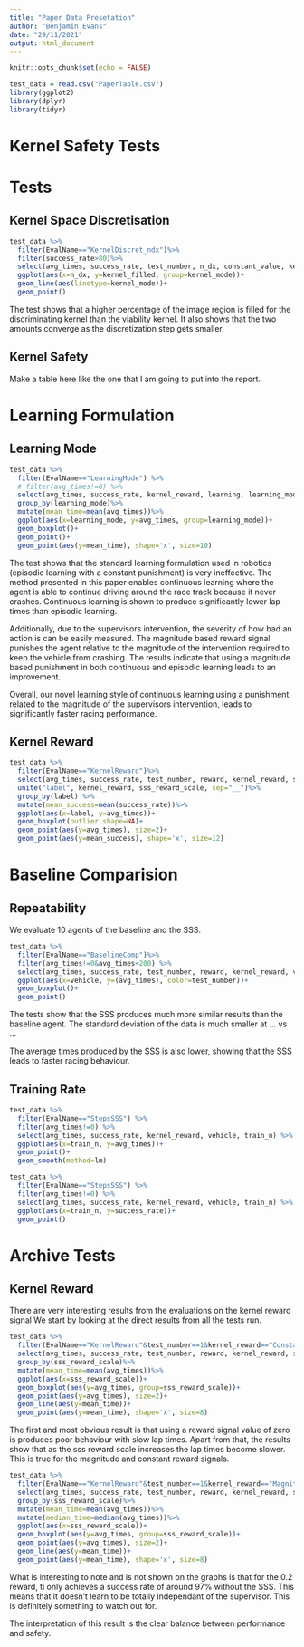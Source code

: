 ```yaml
---
title: "Paper Data Presetation"
author: "Benjamin Evans"
date: "29/11/2021"
output: html_document
---
```


```r
knitr::opts_chunk$set(echo = FALSE)

test_data = read.csv("PaperTable.csv")
library(ggplot2)
library(dplyr)
library(tidyr)

```

# Kernel Safety Tests


# Tests


## Kernel Space Discretisation

```r
test_data %>%
  filter(EvalName=="KernelDiscret_ndx")%>%
  filter(success_rate>80)%>%
  select(avg_times, success_rate, test_number, n_dx, constant_value, kernel_mode, kernel_filled)%>%
  ggplot(aes(x=n_dx, y=kernel_filled, group=kernel_mode))+
  geom_line(aes(linetype=kernel_mode))+
  geom_point()

```

The test shows that a higher percentage of the image region is filled for the discriminating kernel than the viability kernel.
It also shows that the two amounts converge as the discretization step gets smaller.

<!-- ## Kernel Time Discretization -->

## Kernel Safety

Make a table here like the one that I am going to put into the report.

# Learning Formulation

## Learning Mode

```r
test_data %>%
  filter(EvalName=="LearningMode") %>%
  # filter(avg_times!=0) %>%
  select(avg_times, success_rate, kernel_reward, learning, learning_mode, train_n) %>%
  group_by(learning_mode)%>%
  mutate(mean_time=mean(avg_times))%>%
  ggplot(aes(x=learning_mode, y=avg_times, group=learning_mode))+
  geom_boxplot()+
  geom_point()+
  geom_point(aes(y=mean_time), shape='x', size=10)

```

The test shows that the standard learning formulation used in robotics (episodic learning with a constant punishment) is very ineffective.
The method presented in this paper enables continuous learning where the agent is able to continue driving around the race track because it never crashes.
Continuous learning is shown to produce significantly lower lap times than episodic learning.

Additionally, due to the supervisors intervention, the severity of how bad an action is can be easily measured.
The magnitude based reward signal punishes the agent relative to the magnitude of the intervention required to keep the vehicle from crashing.
The results indicate that using a magnitude based punishment in both continuous and episodic learning leads to an improvement.

Overall, our novel learning style of continuous learning using a punishment related to the magnitude of the supervisors intervention, leads to significantly faster racing performance.

## Kernel Reward

```r
test_data %>%
  filter(EvalName=="KernelReward")%>%
  select(avg_times, success_rate, test_number, reward, kernel_reward, sss_reward_scale, test_number) %>%
  unite("label", kernel_reward, sss_reward_scale, sep="__")%>%
  group_by(label) %>%
  mutate(mean_success=mean(success_rate))%>%
  ggplot(aes(x=label, y=avg_times))+
  geom_boxplot(outlier.shape=NA)+
  geom_point(aes(y=avg_times), size=2)+
  geom_point(aes(y=mean_success), shape='x', size=12)
```


# Baseline Comparision


## Repeatability

We evaluate 10 agents of the baseline and the SSS.

```r

test_data %>%
  filter(EvalName=="BaselineComp")%>%
  filter(avg_times!=0&avg_times<200) %>%
  select(avg_times, success_rate, test_number, reward, kernel_reward, vehicle, test_number) %>%
  ggplot(aes(x=vehicle, y=(avg_times), color=test_number))+
  geom_boxplot()+
  geom_point()

```

The tests show that the SSS produces much more similar results than the baseline agent.
The standard deviation of the data is much smaller at ... vs ...

The average times produced by the SSS is also lower, showing that the SSS leads to faster racing behaviour.

## Training Rate

```r
test_data %>%
  filter(EvalName=="StepsSSS") %>%
  filter(avg_times!=0) %>%
  select(avg_times, success_rate, kernel_reward, vehicle, train_n) %>%
  ggplot(aes(x=train_n, y=avg_times))+
  geom_point()+
  geom_smooth(method=lm)

```
```r

test_data %>%
  filter(EvalName=="StepsSSS") %>%
  filter(avg_times!=0) %>%
  select(avg_times, success_rate, kernel_reward, vehicle, train_n) %>%
  ggplot(aes(x=train_n, y=success_rate))+
  geom_point()

```


# Archive Tests

## Kernel Reward

There are very interesting results from the evaluations on the kernel reward signal
We start by looking at the direct results from all the tests run.



```r

test_data %>%
  filter(EvalName=="KernelReward"&test_number==1&kernel_reward=="Constant")%>%
  select(avg_times, success_rate, test_number, reward, kernel_reward, sss_reward_scale, test_number) %>%
  group_by(sss_reward_scale)%>%
  mutate(mean_time=mean(avg_times))%>%
  ggplot(aes(x=sss_reward_scale))+
  geom_boxplot(aes(y=avg_times, group=sss_reward_scale))+
  geom_point(aes(y=avg_times), size=2)+
  geom_line(aes(y=mean_time))+
  geom_point(aes(y=mean_time), shape='x', size=8)

```
The first and most obvious result is that using a reward signal value of zero is produces poor behaviour with slow lap times.
Apart from that, the results show that as the sss reward scale increases the lap times become slower. This is true for the magnitude and constant reward signals.

```r

test_data %>%
  filter(EvalName=="KernelReward"&test_number==1&kernel_reward=="Magnitude")%>%
  select(avg_times, success_rate, test_number, reward, kernel_reward, sss_reward_scale, test_number) %>%
  group_by(sss_reward_scale)%>%
  mutate(mean_time=mean(avg_times))%>%
  mutate(median_time=median(avg_times))%>%
  ggplot(aes(x=sss_reward_scale))+
  geom_boxplot(aes(y=avg_times, group=sss_reward_scale))+
  geom_point(aes(y=avg_times), size=2)+
  geom_line(aes(y=mean_time))+
  geom_point(aes(y=mean_time), shape='x', size=8)
```

What is interesting to note and is not shown on the graphs is that for the 0.2 reward, ti only achieves a success rate of around 97% without the SSS.
This means that it doesn't learn to be totally independant of the supervisor.
This is definitely something to watch out for. 

The interpretation of this result is the clear balance between performance and safety. 



